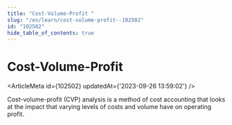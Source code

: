 ```yaml
---
title: "Cost-Volume-Profit "
slug: "/en/learn/cost-volume-profit--102502"
id: "102502"
hide_table_of_contents: true
---
```



# Cost-Volume-Profit 

<ArticleMeta id={102502} updatedAt={'2023-09-26 13:59:02'} />
<div className='border-solid border-b border-t-0 my-4 border-[var(--ifm-color-gray-300)]' />

Cost-volume-profit (CVP) analysis is a method of cost accounting that looks at the impact that varying levels of costs and volume have on operating profit.

